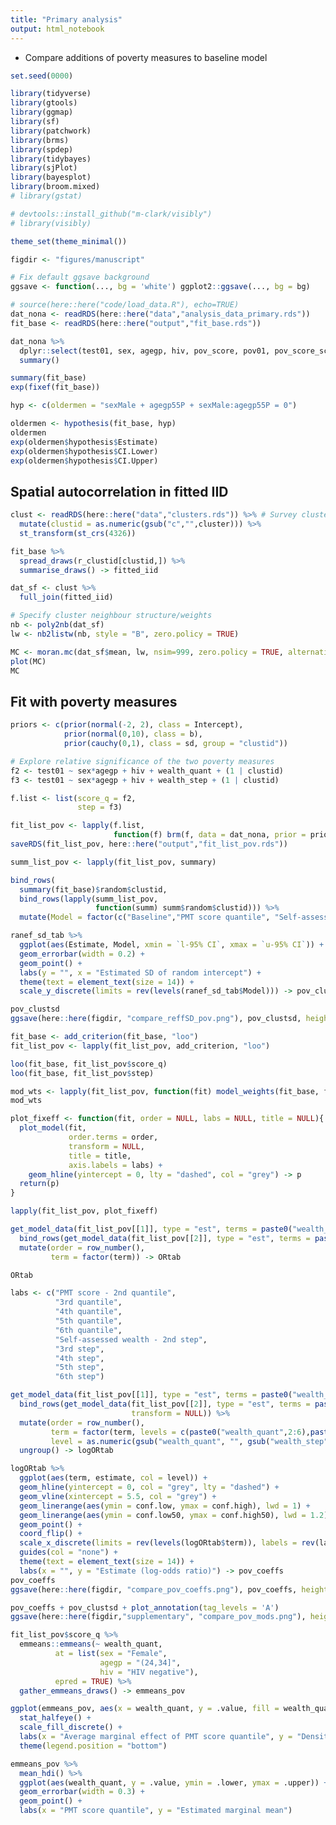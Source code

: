 ```yaml
---
title: "Primary analysis"
output: html_notebook
---
```


+ Compare additions of poverty measures to baseline model 

```r

set.seed(0000)

library(tidyverse)
library(gtools)
library(ggmap)
library(sf)
library(patchwork)
library(brms)
library(spdep)
library(tidybayes)
library(sjPlot)
library(bayesplot)
library(broom.mixed)
# library(gstat)

# devtools::install_github("m-clark/visibly")
# library(visibly)

theme_set(theme_minimal())

figdir <- "figures/manuscript"

# Fix default ggsave background
ggsave <- function(..., bg = 'white') ggplot2::ggsave(..., bg = bg)

```

```r

# source(here::here("code/load_data.R"), echo=TRUE)
dat_nona <- readRDS(here::here("data","analysis_data_primary.rds"))
fit_base <- readRDS(here::here("output","fit_base.rds"))

dat_nona %>% 
  dplyr::select(test01, sex, agegp, hiv, pov_score, pov01, pov_score_scale, wealth_quant, wealth_step, know_test, know_trt, know_died) %>% 
  summary()

summary(fit_base)
exp(fixef(fit_base))

```

```r

hyp <- c(oldermen = "sexMale + agegp55P + sexMale:agegp55P = 0")

oldermen <- hypothesis(fit_base, hyp)
oldermen
exp(oldermen$hypothesis$Estimate)
exp(oldermen$hypothesis$CI.Lower)
exp(oldermen$hypothesis$CI.Upper)

```

## Spatial autocorrelation in fitted IID

```r

clust <- readRDS(here::here("data","clusters.rds")) %>% # Survey clusters
  mutate(clustid = as.numeric(gsub("c","",cluster))) %>% 
  st_transform(st_crs(4326)) 

fit_base %>%
  spread_draws(r_clustid[clustid,]) %>%
  summarise_draws() -> fitted_iid

dat_sf <- clust %>% 
  full_join(fitted_iid)

# Specify cluster neighbour structure/weights
nb <- poly2nb(dat_sf)
lw <- nb2listw(nb, style = "B", zero.policy = TRUE)

MC <- moran.mc(dat_sf$mean, lw, nsim=999, zero.policy = TRUE, alternative = "greater")
plot(MC)
MC

```

## Fit with poverty measures

```r

priors <- c(prior(normal(-2, 2), class = Intercept),
            prior(normal(0,10), class = b),
            prior(cauchy(0,1), class = sd, group = "clustid"))

```

```r

# Explore relative significance of the two poverty measures
f2 <- test01 ~ sex*agegp + hiv + wealth_quant + (1 | clustid)
f3 <- test01 ~ sex*agegp + hiv + wealth_step + (1 | clustid)

f.list <- list(score_q = f2, 
               step = f3)

fit_list_pov <- lapply(f.list, 
                       function(f) brm(f, data = dat_nona, prior = priors, family = "bernoulli"))
saveRDS(fit_list_pov, here::here("output","fit_list_pov.rds"))

```

```r

summ_list_pov <- lapply(fit_list_pov, summary)

bind_rows(
  summary(fit_base)$random$clustid,
  bind_rows(lapply(summ_list_pov, 
                   function(summ) summ$random$clustid))) %>% 
  mutate(Model = factor(c("Baseline","PMT score quantile", "Self-assessed wealth"))) -> ranef_sd_tab

ranef_sd_tab %>% 
  ggplot(aes(Estimate, Model, xmin = `l-95% CI`, xmax = `u-95% CI`)) +
  geom_errorbar(width = 0.2) +
  geom_point() +
  labs(y = "", x = "Estimated SD of random intercept") +
  theme(text = element_text(size = 14)) +
  scale_y_discrete(limits = rev(levels(ranef_sd_tab$Model))) -> pov_clustsd

pov_clustsd
ggsave(here::here(figdir, "compare_reffSD_pov.png"), pov_clustsd, height = 6, width = 6)

```

```r

fit_base <- add_criterion(fit_base, "loo")
fit_list_pov <- lapply(fit_list_pov, add_criterion, "loo")

loo(fit_base, fit_list_pov$score_q)
loo(fit_base, fit_list_pov$step)

mod_wts <- lapply(fit_list_pov, function(fit) model_weights(fit_base, fit))
mod_wts

```

```r

plot_fixeff <- function(fit, order = NULL, labs = NULL, title = NULL){
  plot_model(fit, 
             order.terms = order,
             transform = NULL, 
             title = title,
             axis.labels = labs) + 
    geom_hline(yintercept = 0, lty = "dashed", col = "grey") -> p
  return(p)
}

lapply(fit_list_pov, plot_fixeff)

```

```r

get_model_data(fit_list_pov[[1]], type = "est", terms = paste0("wealth_quant",2:6)) %>% 
  bind_rows(get_model_data(fit_list_pov[[2]], type = "est", terms = paste0("wealth_step",2:6))) %>% 
  mutate(order = row_number(),
         term = factor(term)) -> ORtab

ORtab

```

```r

labs <- c("PMT score - 2nd quantile",
          "3rd quantile",
          "4th quantile",
          "5th quantile",
          "6th quantile",
          "Self-assessed wealth - 2nd step",
          "3rd step",
          "4th step",
          "5th step",
          "6th step")

get_model_data(fit_list_pov[[1]], type = "est", terms = paste0("wealth_quant",2:6), transform = NULL) %>% 
  bind_rows(get_model_data(fit_list_pov[[2]], type = "est", terms = paste0("wealth_step",2:6), 
                           transform = NULL)) %>%
  mutate(order = row_number(),
         term = factor(term, levels = c(paste0("wealth_quant",2:6),paste0("wealth_step",2:6))),
         level = as.numeric(gsub("wealth_quant", "", gsub("wealth_step","",term)))) %>% 
  ungroup() -> logORtab

logORtab %>% 
  ggplot(aes(term, estimate, col = level)) +
  geom_hline(yintercept = 0, col = "grey", lty = "dashed") +
  geom_vline(xintercept = 5.5, col = "grey") +
  geom_linerange(aes(ymin = conf.low, ymax = conf.high), lwd = 1) +
  geom_linerange(aes(ymin = conf.low50, ymax = conf.high50), lwd = 1.2) +
  geom_point() +
  coord_flip() +
  scale_x_discrete(limits = rev(levels(logORtab$term)), labels = rev(labs)) +
  guides(col = "none") +
  theme(text = element_text(size = 14)) +
  labs(x = "", y = "Estimate (log-odds ratio)") -> pov_coeffs
pov_coeffs
ggsave(here::here(figdir, "compare_pov_coeffs.png"), pov_coeffs, height = 6, width = 6)

pov_coeffs + pov_clustsd + plot_annotation(tag_levels = 'A')
ggsave(here::here(figdir,"supplementary", "compare_pov_mods.png"), height = 6, width = 12)

```

```r

fit_list_pov$score_q %>% 
  emmeans::emmeans(~ wealth_quant,
          at = list(sex = "Female",
                    agegp = "(24,34]",
                    hiv = "HIV negative"),
          epred = TRUE) %>% 
  gather_emmeans_draws() -> emmeans_pov

ggplot(emmeans_pov, aes(x = wealth_quant, y = .value, fill = wealth_quant)) +
  stat_halfeye() +
  scale_fill_discrete() +
  labs(x = "Average marginal effect of PMT score quantile", y = "Density") +
  theme(legend.position = "bottom")

emmeans_pov %>% 
  mean_hdi() %>%
  ggplot(aes(wealth_quant, y = .value, ymin = .lower, ymax = .upper)) +
  geom_errorbar(width = 0.3) +
  geom_point() +
  labs(x = "PMT score quantile", y = "Estimated marginal mean")

```
